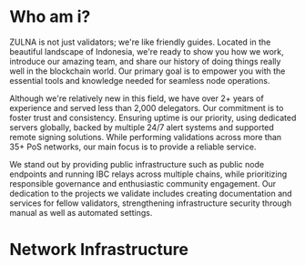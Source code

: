 
# Who am i?


ZULNA is not just validators; we're like friendly guides. Located in the beautiful landscape of Indonesia, we're ready to show you how we work, introduce our amazing team, and share our history of doing things really well in the blockchain world. Our primary goal is to empower you with the essential tools and knowledge needed for seamless node operations.

Although we're relatively new in this field, we have over 2+ years of experience and served less than 2,000 delegators. Our commitment is to foster trust and consistency. Ensuring uptime is our priority, using dedicated servers globally, backed by multiple 24/7 alert systems and supported remote signing solutions. While performing validations across more than 35+ PoS networks, our main focus is to provide a reliable service.

We stand out by providing public infrastructure such as public node endpoints and running IBC relays across multiple chains, while prioritizing responsible governance and enthusiastic community engagement. Our dedication to the projects we validate includes creating documentation and services for fellow validators, strengthening infrastructure security through manual as well as automated settings.

# Network Infrastructure